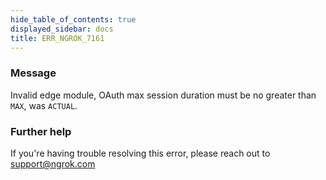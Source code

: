 ```yaml
---
hide_table_of_contents: true
displayed_sidebar: docs
title: ERR_NGROK_7161
---
```


### Message

Invalid edge module, OAuth max session duration must be no greater than `MAX`, was `ACTUAL`.

### Further help

If you're having trouble resolving this error, please reach out to [support@ngrok.com](mailto:support@ngrok.com?subject=Help%20with%20ERR_NGROK_7161)
